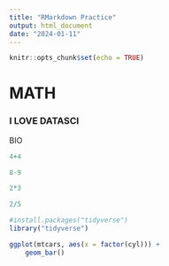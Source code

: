 ```yaml
---
title: "RMarkdown Practice"
output: html_document
date: "2024-01-11"
---
```


```r
knitr::opts_chunk$set(echo = TRUE)
```

# MATH
### I LOVE DATASCI  
BIO
```r
4+4
```
```r
8-9
```
```r
2*3
```
```r
2/5
```



```r
#install.packages("tidyverse")
library("tidyverse")
```

```r
ggplot(mtcars, aes(x = factor(cyl))) +
    geom_bar()
```